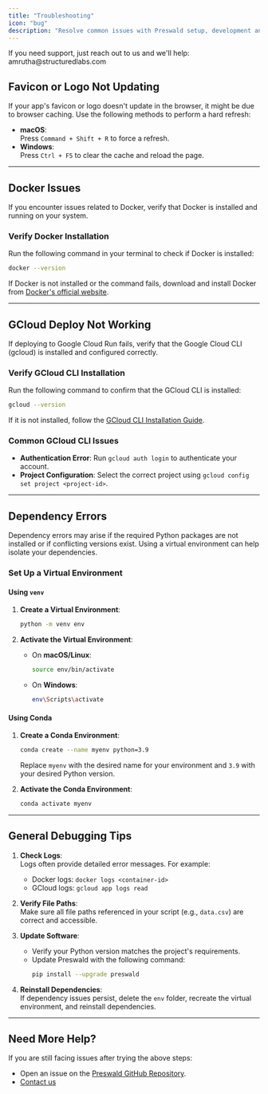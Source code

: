 ```yaml
---
title: "Troubleshooting"
icon: "bug"
description: "Resolve common issues with Preswald setup, development and deployment."
---
```


<Warning>
  If you need support, just reach out to us and we'll help:
  amrutha@structuredlabs.com
</Warning>

## **Favicon or Logo Not Updating**

If your app's favicon or logo doesn't update in the browser, it might be due to browser caching. Use the following methods to perform a hard refresh:

- **macOS**:  
  Press `Command + Shift + R` to force a refresh.
- **Windows**:  
  Press `Ctrl + F5` to clear the cache and reload the page.

---

## **Docker Issues**

If you encounter issues related to Docker, verify that Docker is installed and running on your system.

### **Verify Docker Installation**

Run the following command in your terminal to check if Docker is installed:

```bash
docker --version
```

If Docker is not installed or the command fails, download and install Docker from [Docker's official website](https://www.docker.com/).

---

## **GCloud Deploy Not Working**

If deploying to Google Cloud Run fails, verify that the Google Cloud CLI (gcloud) is installed and configured correctly.

### **Verify GCloud CLI Installation**

Run the following command to confirm that the GCloud CLI is installed:

```bash
gcloud --version
```

If it is not installed, follow the [GCloud CLI Installation Guide](https://cloud.google.com/sdk/docs/install).

### **Common GCloud CLI Issues**

- **Authentication Error**: Run `gcloud auth login` to authenticate your account.
- **Project Configuration**: Select the correct project using `gcloud config set project <project-id>`.

---

## **Dependency Errors**

Dependency errors may arise if the required Python packages are not installed or if conflicting versions exist. Using a virtual environment can help isolate your dependencies.

### **Set Up a Virtual Environment**

#### **Using `venv`**

1. **Create a Virtual Environment**:

   ```bash
   python -m venv env
   ```

2. **Activate the Virtual Environment**:

   - On **macOS/Linux**:
     ```bash
     source env/bin/activate
     ```
   - On **Windows**:
     ```bash
     env\Scripts\activate
     ```

#### **Using Conda**

1. **Create a Conda Environment**:

   ```bash
   conda create --name myenv python=3.9
   ```

   Replace `myenv` with the desired name for your environment and `3.9` with your desired Python version.

2. **Activate the Conda Environment**:

   ```bash
   conda activate myenv
   ```

---

## **General Debugging Tips**

1. **Check Logs**:  
   Logs often provide detailed error messages. For example:
   - Docker logs: `docker logs <container-id>`
   - GCloud logs: `gcloud app logs read`
2. **Verify File Paths**:  
   Make sure all file paths referenced in your script (e.g., `data.csv`) are correct and accessible.

3. **Update Software**:

   - Verify your Python version matches the project's requirements.
   - Update Preswald with the following command:
     ```bash
     pip install --upgrade preswald
     ```

4. **Reinstall Dependencies**:  
   If dependency issues persist, delete the `env` folder, recreate the virtual environment, and reinstall dependencies.

---

## **Need More Help?**

If you are still facing issues after trying the above steps:

- Open an issue on the [Preswald GitHub Repository](https://github.com/StructuredLabs/preswald/issues).
- [Contact us](mailto:amrutha@structuredlabs.com)
